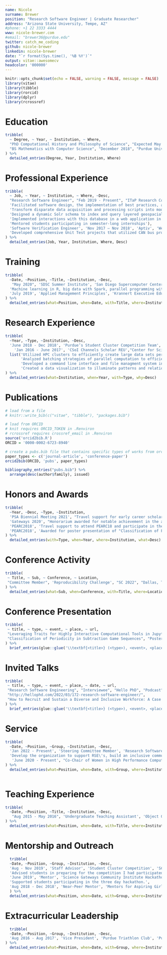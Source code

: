 ```yaml
---
name: Nicole
surname: Brewer
position: "Research Software Engineer | Graduate Researcher"
address: "Arizona State University, Tempe, AZ"
#phone: +1 22 3333 4444
www: nicole-brewer.com
#email: "brewer36@purdue.edu"
twitter: catch_me_coding
github: nicole-brewer
linkedin: nicole-brewer
date: "`r format(Sys.time(), '%B %Y')`"
output: vitae::awesomecv
headcolor: '000000'
---
```


```r
knitr::opts_chunk$set(echo = FALSE, warning = FALSE, message = FALSE)
library(vitae)
library(tibble)
library(rorcid)
library(dplyr)
library(rcrossref)
```

# Education

```r
tribble(
  ~ Degree, ~ Year, ~ Institution, ~ Where,
  "PhD Computational History and Philosophy of Science", "Expected May 2027", "Arizona State University", "Tempe, AZ",
  "BS Mathematics with Computer Science", "December 2018", "Purdue Univeristy", "West Lafayette, IN"
) %>% 
  detailed_entries(Degree, Year, Institution, Where)
```

# Professional Experience
```r
tribble(
  ~ Job, ~ Year, ~ Institution, ~ Where, ~Desc,
  "Research Software Engineer", "Feb 2019 - Present", "ITaP Research Computing", "Purdue University", list('Implemented a highly interactive, Jupyter-based, GUI wrapper for power analysis software in order to expand the audience and ease of use of a rich set of computational functions via a user-friendly interface', 
  'Facilitated software design, the implementation of best practices, and internal tool development, and lab documentation to improve the overall sustainability of lab software',
  'Transform disparate data acquisition and processing scripts into modular classes to be reused for scientific workflows',
  'Designed a dynamic Solr schema to index and query layered geospacial and user-defined metadata', 
  'Implemented interactions with this database in a web application in PHP and JavaScript',
  'Mentored students participating in semester-long internships'),
  'Software Verification Engineer', 'Nov 2017 – Nov 2018', 'Aptiv', 'West Lafayette, IN',
  'Developed comprehensive Unit Test projects that utilized CAN bus protocol communications to verify automotive controller hardware', 
) %>% 
  detailed_entries(Job, Year, Institution, Where, Desc)
```
# Training

```r
tribble(
  ~Date, ~Position, ~Title, ~Institution, ~Desc,
   "May 2020", 'SDSC Summer Institute', 'San Diego Supercomputer Center', 'Virtual', 
  'Machine learning in R, big data with Spark, parallel programming with Python, and scientific visualization',
  'July 2019', 'Applied Management Principles', 'Krannert Executive Education', 'West Lafayette, IN', 'Purdue\'s "mini-MBA" covering accounting, finance, strategy, marketing, negotiations & problem solving'
) %>% 
  detailed_entries(what=Position, when=Date, with=Title, where=Institution, why=Desc)
```

# Research Experience
```r
tribble(
  ~Year, ~Type, ~Institution, ~Desc,
  'June 2018 - Dec 2018', 'Purdue’s Student Cluster Competition Team', 'Supercomputing 2018', list('Built a small cluster and applied optimization techniques in a non-stop, 48-hour challenge at the SC conference.', 'Compiled a scienfitic application from an accepted paper from the prior year’s Technical Program and interacted directly with the paper’s authors to reproduce specific results and conclusions from the paper.'),
    'Jan 2016 - June 2017', 'CSoI Channels Scholar REU',"Center for Science of Information, NSF STC", 
  list('Utilized HPC clusters to efficiently create large data sets pertaining to combinatorial game theory.',
       'Analyzed batching strategies of parallel computation to efficiently detect an unknown length of repeating sequences in long strings.',
       'Developed a command line interface and file managment system in Python to prevent human error and enhance the usability of codebase upon inheritance.',
       'Created a data visualization to illuminate patterns and relationships among 5-dimensions for future work.'),
) %>% 
  detailed_entries(what=Institution, when=Year, with=Type, why=Desc)
```

# Publications

```r
# load from a file
# knitr::write_bib(c("vitae", "tibble"), "packages.bib")

# load from ORCID
# knit requires ORCID_TOKEN in .Renviron
# rcrossref requires crossref_email in .Renviron
source('orcid2bib.R')
ORCID = '0000-0002-6723-8940'

# create a pubs.bib file that contains specific types of works from orcid user
paper_types <- c('journal-article', 'conference-paper')
orcid2bib(ORCID, 'pubs', paper_types)

bibliography_entries("pubs.bib") %>%
  arrange(desc(author$family), issued)
```

# Honors and Awards

```r
tribble(
  ~Year, ~Desc, ~Type, ~Institution,
  'PSA Biennial Meeting 2021', "Travel support for early career scholars who are considering pursuing philosophy of science", 'UPSS Delegate', 'Baltimore, MD',
  'Gateways 2020', "Honorarium awarded for notable achievement in the advancement of science gateways", "Young Professional of the Year", "Virtual",
  'PEARC2018', 'Travel support to attend PEARC18 and participate in the student program', 'XSEDE Student Travel Grant', 'XSEDE',
  'PEARC2018', 'Awarded for poster presentation of "Classification of Periodicity in Subtraction Game Sequences"', "Phil Andrews Award", "Pittsburgh, PA"
) %>% 
  detailed_entries(with=Type, when=Year, where=Institution, what=Desc)
```

<!-- Grants and Fellowships -->

# Conference Activity
```r
tribble(
 ~ Title, ~ Sub, ~ Conference, ~ Location,
 "Committee Member", 'Reproducibility Challenge', "SC 2022", "Dallas, TX"
) %>% 
  detailed_entries(what=Sub, when=Conference, with=Title, where=Location)
```

# Conference Presentation
```r
tribble(
 ~ title, ~ type, ~ event, ~ place, ~ url,
 "Leveraging Traits for Highly Interactive Computational Tools in Jupyter", "Video Presentation", "Gateways 2021", "Virtual", "https://doi.org/10.5281/zenodo.5570605",
 "Classification of Periodicity in Subtraction Game Sequences", "Poster", "PEARC 2018", "Pittsburg, PA", ""
) %>% 
  brief_entries(glue::glue('\\textbf{<title>} (<type>), <event>, <place>. \\url{<url>}', .open = "<", .close = ">"), .protect = FALSE)
```

# Invited Talks

```r
tribble(
 ~ title, ~ type, ~ event, ~ place, ~ date, ~ url,
 "Research Software Engineering", "Interviewee", "Hello PhD", "Podcast", "Apr 2022",
 "http://hellophd.com/2022/03/172-research-software-engineer/",
 "How to Recruit and Sustain a Diverse and Inclusive Workforce: A Case Study",  "Invited Panelist", "International RSE Day", "Virtual", "Oct 2021", "https://us-rse.org/events/2021/2021-10-intnl-rse-day",
) %>% 
  brief_entries(glue::glue('\\textbf{<title>} (<type>), <event>, <place>. \\url{<url>}', .open = "<", .close = ">"), paste0(date, "\\newline"), .protect = FALSE)
```

<!-- Departmental Talks -->


# Service
```r
tribble(
  ~Date, ~Position, ~Group, ~Institution, ~Desc,
  'Jan 2022 - Present', 'Steering Committee Member', 'Research Software Engineering Association', 'United States',
  'Develop the organization to support RSE\'s, build an inclusive community community, and advocate for the role of RSEs in research. Led meetings and organized events for the diversity, equity, and inclusion working group.',
   'June 2020 - Present', "Co-Chair of Women in High Performance Computing", 'ITaP Research Computing', 'Purdue University', 'Started a podcast to continute to improve visibility of women in spite of discontinuing in-person events in the wake of the COVID-19 pandemic'
) %>% 
  detailed_entries(what=Position, when=Date, with=Group, where=Institution, why=Desc)
  
```

# Teaching Experience
```r
tribble(
  ~Date, ~Position, ~Title, ~Institution, ~Desc,
   "Aug 2015 - May 2016", 'Undergraduate Teaching Assistant', 'Object Oriented Programming', 'Purdue Univeristy', 'Taught object oriented programming in Java, debugging In Intellij, JUnit Testing, and app development in Android Studio in laboratory',
) %>% 
  detailed_entries(what=Position, when=Date, with=Title, where=Institution)
```

# Mentorship and Outreach
```r
  tribble(
  ~Date, ~Position, ~Group, ~Institution, ~Desc,
  'Aug - Nov 2019', 'Staff Advisor', 'Student Cluster Competition', 'SC 2019', 
  'Advised students in preparing for the competition I had participated in a year prior.', 
  'June 2019', 'Mentor', 'Science Gateways Community Institute Hackathon', 'PEARC 2019' ,
  'Supported students participating in the three day hackathon.',
  'Aug 2018 - Dec 2018', 'Near-Peer Mentor', 'Mentors for Aspiring Girls in Computing', 'Purdue University', 'Led hands-on activities to teach computer science concepts to local middle and high school students in order to improve the recruitment and retention of young women in technology careers'
  ) %>% 
  detailed_entries(what=Position, when=Date, with=Group, where=Institution, why=Desc)
```
  
# Extracurricular Leadership
```r
  tribble(
  ~Date, ~Position, ~Group, ~Institution, ~Desc,
  'Aug 2016 - Aug 2017', 'Vice President', 'Purdue Triathlon Club', 'Purdue University', 'Led and organized callouts, executive board meetings, social media campaigns, and clothing orders.'
) %>% 
  detailed_entries(what=Position, when=Date, with=Group, where=Institution, why=Desc)
```




<!-- Skills 
Languages Python, R, PHP, JavaScript, Java, C, C#, HTML/CSS
Containers Docker, Kubernetes
Databases Solr, Elasticsearch, MongoDB
Platforms Linux (CentOS, RHEL, Ubuntu), MacOS, Windows
Development Tools Git, Vim, RStudio, IntelliJ, AndroidStudio, Visual Studio, SVN
-->
